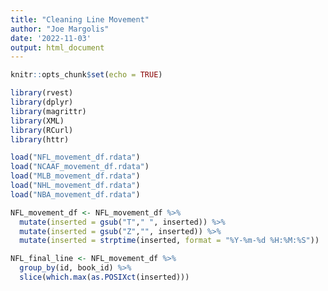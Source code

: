 ```yaml
---
title: "Cleaning Line Movement"
author: "Joe Margolis"
date: '2022-11-03'
output: html_document
---
```


```r
knitr::opts_chunk$set(echo = TRUE)
```

```r
library(rvest)
library(dplyr)
library(magrittr)
library(XML)
library(RCurl)
library(httr)
```

```r
load("NFL_movement_df.rdata")
load("NCAAF_movement_df.rdata")
load("MLB_movement_df.rdata")
load("NHL_movement_df.rdata")
load("NBA_movement_df.rdata")
```

```r
NFL_movement_df <- NFL_movement_df %>%
  mutate(inserted = gsub("T"," ", inserted)) %>%
  mutate(inserted = gsub("Z","", inserted)) %>%
  mutate(inserted = strptime(inserted, format = "%Y-%m-%d %H:%M:%S"))

NFL_final_line <- NFL_movement_df %>%
  group_by(id, book_id) %>%
  slice(which.max(as.POSIXct(inserted)))

```


